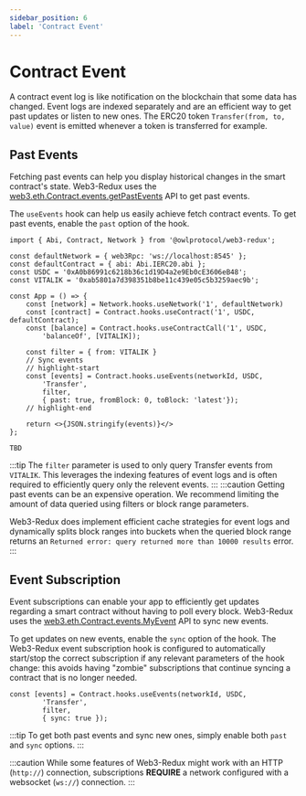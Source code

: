 ```yaml
---
sidebar_position: 6
label: 'Contract Event'
---
```



# Contract Event

A contract event log is like notification on the blockchain that some data has changed. Event logs are indexed separately and are an efficient way to get past updates or listen to new ones. The ERC20 token `Transfer(from, to, value)` event is emitted whenever a token is transferred for example.

## Past Events

Fetching past events can help you display historical changes in the smart contract's state. Web3-Redux uses the [web3.eth.Contract.events.getPastEvents](https://web3js.readthedocs.io/en/v1.7.0/web3-eth-contract.html#getpastevents) API to get past events.

<Tabs groupId="framework">
<TabItem value="react" label="React">

The `useEvents` hook can help us easily achieve fetch contract events. To get past events, enable the `past` option of the hook.

```tsx  title="src/App.tsx"
import { Abi, Contract, Network } from '@owlprotocol/web3-redux';

const defaultNetwork = { web3Rpc: 'ws://localhost:8545' };
const defaultContract = { abi: Abi.IERC20.abi };
const USDC = '0xA0b86991c6218b36c1d19D4a2e9Eb0cE3606eB48';
const VITALIK = '0xab5801a7d398351b8be11c439e05c5b3259aec9b';

const App = () => {
    const [network] = Network.hooks.useNetwork('1', defaultNetwork)
    const [contract] = Contract.hooks.useContract('1', USDC, defaultContract);
    const [balance] = Contract.hooks.useContractCall('1', USDC,
        'balanceOf', [VITALIK]);

    const filter = { from: VITALIK }
    // Sync events
    // highlight-start
    const [events] = Contract.hooks.useEvents(networkId, USDC,
        'Transfer',
        filter,
        { past: true, fromBlock: 0, toBlock: 'latest'});
    // highlight-end

    return <>{JSON.stringify(events)}</>
};
```

</TabItem>
<TabItem value="redux" label="Redux">

```
TBD
```

</TabItem>
</Tabs>

:::tip
The `filter` parameter is used to only query Transfer events from `VITALIK`. This leverages the indexing features of event logs and is often required to efficiently query only the relevent events.
:::
:::caution
Getting past events can be an expensive operation. We recommend limiting the amount of data queried using filters or block range parameters.

Web3-Redux does implement efficient cache strategies for event logs and dynamically splits block ranges into buckets when the queried block range returns an `Returned error: query returned more than 10000 results` error.
:::

## Event Subscription

Event subscriptions can enable your app to efficiently get updates regarding a smart contract without having to poll every block. Web3-Redux uses the [web3.eth.Contract.events.MyEvent](https://web3js.readthedocs.io/en/v1.7.0/web3-eth-contract.html#contract-events) API to sync new events.

To get updates on new events, enable the `sync` option of the hook. The Web3-Redux event subscription hook is configured to automatically start/stop the correct subscription if any relevant parameters of the hook change: this avoids having "zombie" subscriptions that continue syncing a contract that is no longer needed.

<Tabs groupId="framework">
<TabItem value="react" label="React">

```tsx  title="src/App.tsx" showLineNumbers
const [events] = Contract.hooks.useEvents(networkId, USDC,
        'Transfer',
        filter,
        { sync: true });
```

</TabItem>
<TabItem value="redux" label="Redux">
</TabItem>
</Tabs>

:::tip
To get both past events and sync new ones, simply enable both `past` and `sync` options.
:::

:::caution
While some features of Web3-Redux might work with an HTTP (`http://`) connection, subscriptions **REQUIRE** a network configured with a websocket (`ws://`) connection.
:::
